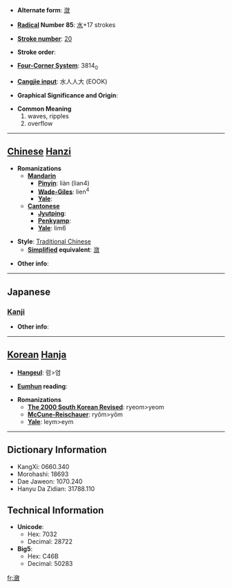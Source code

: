 * '''Alternate form''': [[潋]]

* '''[[Wiktionary:Chinese radical index| Radical]] Number 85''': [[Wiktionary:Chinese radical index 水|水]]+17 strokes

* '''[[Wiktionary:Chinese total strokes index|Stroke number]]''': [[Wiktionary:Chinese total strokes index 20|20]]

* '''Stroke order''': 

* '''[[Wiktionary:Chinese four corner index|Four-Corner System]]''': 3814<sub>0</sub>

* '''[[Wiktionary:Chinese Cangjie index|Cangjie input]]''': 水人人大 (EOOK)

* '''Graphical Significance and Origin''': 

* '''Common Meaning'''
*#waves, ripples
*# overflow


----

== [[Chinese]] [[Hanzi]] ==

* '''Romanizations'''
** '''[[Mandarin]]'''
*** '''[[Pinyin]]''': liàn (lian4)
*** '''[[Wade-Giles]]''': lien<sup>4</sup>
*** '''[[Yale]]''': 
** '''[[Cantonese]]'''
*** '''[[Jyutping]]''':
*** '''[[Penkyamp]]''': 
*** '''[[Yale]]''': lim6

* '''Style''': [[Traditional Chinese]] 
** '''[[Simplified Chinese|Simplified]] equivalent''': [[潋]]

* '''Other info''': 

----

==Japanese==
===[[Kanji]]===
{{kanji|on readings=[[れん]] (ren)
|kun readings=[[うかぶ]] (ukabu), [[みぎわ]] (migiwa)
}}

* '''Other info''':  

----

== [[Korean]] [[Hanja]] ==

* '''[[Hangeul]]''': 렴>염

* '''[[Eumhun]] reading''': 

* '''Romanizations'''
** '''[[The 2000 South Korean Revised Romanization|The 2000 South Korean Revised]]''': ryeom>yeom
** '''[[McCune-Reischauer]]''': ryŏm>yŏm
** '''[[Yale]]''': leym>eym

----

== Dictionary Information ==

* KangXi: 0660.340
* Morohashi: 18693
* Dae Jaweon: 1070.240
* Hanyu Da Zidian: 31788.110

== Technical Information ==

* '''Unicode''':
** Hex: 7032
** Decimal: 28722
* '''Big5''':
** Hex: C46B
** Decimal: 50283

[[fr:瀲]]